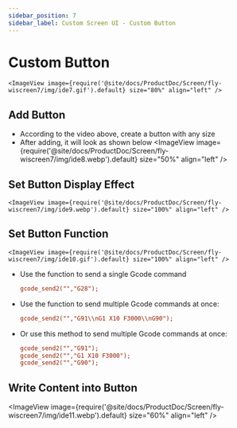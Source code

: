 ```yaml
---
sidebar_position: 7
sidebar_label: Custom Screen UI - Custom Button
---
```








# Custom Button

    <ImageView image={require('@site/docs/ProductDoc/Screen/fly-wiscreen7/img/ide7.gif').default} size="80%" align="left" />

## Add Button
* According to the video above, create a button with any size
* After adding, it will look as shown below
    <ImageView image={require('@site/docs/ProductDoc/Screen/fly-wiscreen7/img/ide8.webp').default} size="50%" align="left" />

## Set Button Display Effect
    <ImageView image={require('@site/docs/ProductDoc/Screen/fly-wiscreen7/img/ide9.webp').default} size="100%" align="left" />

## Set Button Function
    <ImageView image={require('@site/docs/ProductDoc/Screen/fly-wiscreen7/img/ide10.gif').default} size="100%" align="left" />

* Use the function to send a single Gcode command  
    ```cfg
    gcode_send2("","G28");
    ```
* Use the function to send multiple Gcode commands at once:
    ```cfg
    gcode_send2("","G91\\nG1 X10 F3000\\nG90");
    ```
* Or use this method to send multiple Gcode commands at once:
    ```cfg
    gcode_send2("","G91");
    gcode_send2("","G1 X10 F3000");
    gcode_send2("","G90");
    ```
## Write Content into Button
   <ImageView image={require('@site/docs/ProductDoc/Screen/fly-wiscreen7/img/ide11.webp').default} size="60%" align="left" />